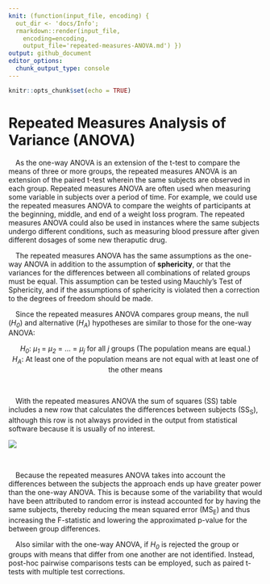 ```yaml
---
knit: (function(input_file, encoding) {
  out_dir <- 'docs/Info';
  rmarkdown::render(input_file,
    encoding=encoding,
    output_file='repeated-measures-ANOVA.md') })
output: github_document
editor_options:
  chunk_output_type: console
---
```



```r
knitr::opts_chunk$set(echo = TRUE)
```

# Repeated Measures Analysis of Variance (ANOVA)

&emsp;As the one-way ANOVA is an extension of the t-test to compare the means of three or more groups, the repeated measures ANOVA is an extension of the paired t-test wherein the same subjects are observed in each group.  Repeated measures ANOVA are often used when measuring some variable in subjects over a period of time.  For example, we could use the repeated measures ANOVA to compare the weights of participants at the beginning, middle, and end of a weight loss program.  The repeated measures ANOVA could also be used in instances where the same subjects undergo different conditions, such as measuring blood pressure after given different dosages of some new theraputic drug.

&emsp;The repeated measures ANOVA has the same assumptions as the one-way ANOVA in addition to the assumption of **sphericity**, or that the variances for the differences between all combinations of related groups must be equal.  This assumption can be tested using Mauchly's Test of Sphericity, and if the assumptions of sphericity is violated then a correction to the degrees of freedom should be made.

&emsp;Since the repeated measures ANOVA compares group means, the null (<i>H<sub>0</sub></i>) and alternative (<i>H<sub>A</sub></i>) hypotheses are similar to those for the one-way ANOVA:

<center><i>H<sub>0</sub></i>: <i>&mu;<sub>1</sub></i> = <i>&mu;<sub>2</sub></i> = ... = <i>&mu;<sub>j</sub></i> for all <i>j</i> groups (The population means are equal.)</center>
<center><i>H<sub>A</sub></i>: At least one of the population means are not equal with at least one of the other means</center>
<br>

&emsp;With the repeated measures ANOVA the sum of squares (SS) table includes a new row that calculates the differences between subjects (SS<sub>S</sub>), although this row is not always provided in the output from statistical software because it is usually of no interest.

<center>
<img src="img/repeated-measures-ANOVA/SS-table.PNG" style="display: block; margin: auto;" />
</center><br>

&emsp;Because the repeated measures ANOVA takes into account the differences between the subjects the approach ends up have greater power than the one-way ANOVA.  This is because some of the variability that would have been attributed to random error is instead accounted for by having the same subjects, thereby reducing the mean squared error (MS<sub>E</sub>) and thus increasing the F-statistic and lowering the approximated p-value for the between group differences.

&emsp;Also similar with the one-way ANOVA, if <i>H<sub>0</sub></i> is rejected the group or groups with means that differ from one another are not identified.  Instead, post-hoc pairwise comparisons tests can be employed, such as paired t-tests with multiple test corrections.
